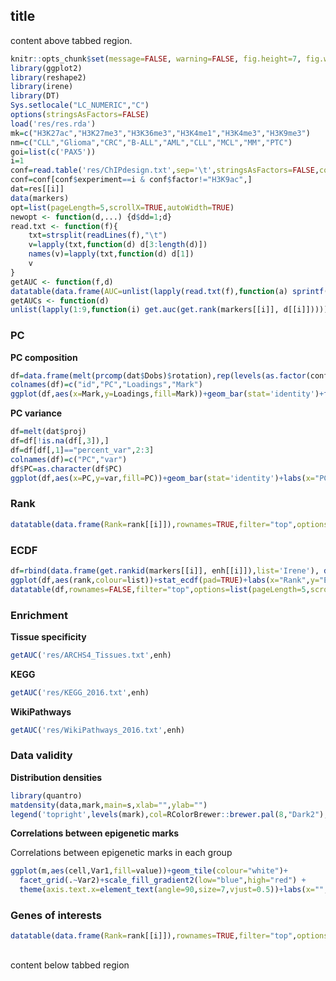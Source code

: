## title {.tabset .tabset-fade}
content above tabbed region.

```r
knitr::opts_chunk$set(message=FALSE, warning=FALSE, fig.height=7, fig.width=7)
library(ggplot2)
library(reshape2)
library(irene)
library(DT)
Sys.setlocale("LC_NUMERIC","C")
options(stringsAsFactors=FALSE)
load('res/res.rda')
mk=c("H3K27ac","H3K27me3","H3K36me3","H3K4me1","H3K4me3","H3K9me3")
nm=c("CLL","Glioma","CRC","B-ALL","AML","CLL","MCL","MM","PTC")
goi=list(c('PAX5'))
i=1
conf=read.table('res/ChIPdesign.txt',sep='\t',stringsAsFactors=FALSE,col.names=c('experiment','factor','condition','ipReads','ctReads','peaks'))
conf=conf[conf$experiment==i & conf$factor!="H3K9ac",]
dat=res[[i]]
data(markers)
opt=list(pageLength=5,scrollX=TRUE,autoWidth=TRUE)
newopt <- function(d,...) {d$dd=1;d}
read.txt <- function(f){
    txt=strsplit(readLines(f),"\t")
    v=lapply(txt,function(d) d[3:length(d)])
    names(v)=lapply(txt,function(d) d[1])
    v
}
getAUC <- function(f,d) 
datatable(data.frame(AUC=unlist(lapply(read.txt(f),function(a) sprintf('%.3f', get.auc(get.rank(a, d[[i]])))))),rownames=TRUE,filter="top",options=opt)
getAUCs <- function(d) 
unlist(lapply(1:9,function(i) get.auc(get.rank(markers[[i]], d[[i]]))))
```

### PC
__PC composition__
```r
df=data.frame(melt(prcomp(dat$Dobs)$rotation),rep(levels(as.factor(conf$factor)),ncol(dat$Dobs)))
colnames(df)=c("id","PC","Loadings","Mark")
ggplot(df,aes(x=Mark,y=Loadings,fill=Mark))+geom_bar(stat='identity')+facet_grid(PC~.)+coord_flip()+theme(legend.position="none",axis.text.x=element_text(angle=90,vjust=0.5))
```

__PC variance__
```r
df=melt(dat$proj)
df=df[!is.na(df[,3]),]
df=df[df[,1]=="percent_var",2:3]
colnames(df)=c("PC","var")
df$PC=as.character(df$PC)
ggplot(df,aes(x=PC,y=var,fill=PC))+geom_bar(stat='identity')+labs(x="PC",y="Variance")+scale_y_continuous(labels=scales::percent)+theme(legend.position="none")
```

### Rank
```r
datatable(data.frame(Rank=rank[[i]]),rownames=TRUE,filter="top",options=opt)
```

### ECDF
```r
df=rbind(data.frame(get.rankid(markers[[i]], enh[[i]]),list='Irene'), data.frame(get.rankid(markers[[i]], prom[[i]]),list='Promoter'))
ggplot(df,aes(rank,colour=list))+stat_ecdf(pad=TRUE)+labs(x="Rank",y="ECDF")
datatable(df,rownames=FALSE,filter="top",options=list(pageLength=5,scrollX=TRUE,autoWidth=TRUE))
```

### Enrichment
__Tissue specificity__
```r
getAUC('res/ARCHS4_Tissues.txt',enh)
```

__KEGG__
```r
getAUC('res/KEGG_2016.txt',enh)
```

__WikiPathways__
```r
getAUC('res/WikiPathways_2016.txt',enh)
```

### Data validity

__Distribution densities__

```r
library(quantro)
matdensity(data,mark,main=s,xlab="",ylab="")
legend('topright',levels(mark),col=RColorBrewer::brewer.pal(8,"Dark2"),lty=1,lwd=3)
```

__Correlations between epigenetic marks__

Correlations between epigenetic marks in each group

```r
ggplot(m,aes(cell,Var1,fill=value))+geom_tile(colour="white")+
  facet_grid(.~Var2)+scale_fill_gradient2(low="blue",high="red") +
  theme(axis.text.x=element_text(angle=90,size=7,vjust=0.5))+labs(x="",y="")
```

### Genes of interests
```r
datatable(data.frame(Rank=rank[[i]]),rownames=TRUE,filter="top",options=opt)
```


##
content below tabbed region
